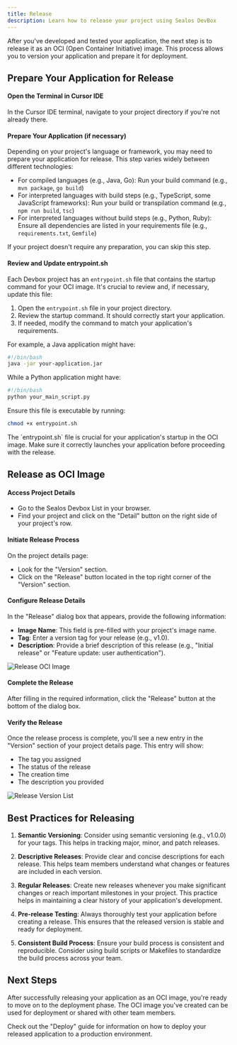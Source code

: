 ```yaml
---
title: Release
description: Learn how to release your project using Sealos DevBox
---
```


After you've developed and tested your application, the next step is to release it as an OCI (Open Container Initiative) image. This process allows you to version your application and prepare it for deployment.

## Prepare Your Application for Release

<div className='steps [&_h4]:step'>

<h4>Open the Terminal in Cursor IDE</h4>

In the Cursor IDE terminal, navigate to your project directory if you're not already there.

<h4>Prepare Your Application (if necessary)</h4>

Depending on your project's language or framework, you may need to prepare your application for release. This step varies widely between different technologies:

- For compiled languages (e.g., Java, Go):
  Run your build command (e.g., `mvn package`, `go build`)
- For interpreted languages with build steps (e.g., TypeScript, some JavaScript frameworks):
  Run your build or transpilation command (e.g., `npm run build`, `tsc`)
- For interpreted languages without build steps (e.g., Python, Ruby):
  Ensure all dependencies are listed in your requirements file (e.g., `requirements.txt`, `Gemfile`)

If your project doesn't require any preparation, you can skip this step.

<h4>Review and Update entrypoint.sh</h4>

Each Devbox project has an `entrypoint.sh` file that contains the startup command for your OCI image. It's crucial to review and, if necessary, update this file:

1. Open the `entrypoint.sh` file in your project directory.
2. Review the startup command. It should correctly start your application.
3. If needed, modify the command to match your application's requirements.

For example, a Java application might have:

```bash
#!/bin/bash
java -jar your-application.jar
```

While a Python application might have:

```bash
#!/bin/bash
python your_main_script.py
```

Ensure this file is executable by running:

```bash
chmod +x entrypoint.sh
```

<Callout type="info">
  The `entrypoint.sh` file is crucial for your application's startup in the OCI image. Make sure it correctly launches your application before proceeding with the release.
</Callout>

</div>

## Release as OCI Image

<div className='steps [&_h4]:step'>

<h4>Access Project Details</h4>

- Go to the Sealos Devbox List in your browser.
- Find your project and click on the "Detail" button on the right side of your project's row.

<h4>Initiate Release Process</h4>

On the project details page:
- Look for the "Version" section.
- Click on the "Release" button located in the top right corner of the "Version" section.

<h4>Configure Release Details</h4>

In the "Release" dialog box that appears, provide the following information:
- **Image Name**: This field is pre-filled with your project's image name.
- **Tag**: Enter a version tag for your release (e.g., v1.0).
- **Description**: Provide a brief description of this release (e.g., "Initial release" or "Feature update: user authentication").

![Release OCI Image](./images/devbox-release-oci-image.png)

<h4>Complete the Release</h4>

After filling in the required information, click the "Release" button at the bottom of the dialog box.

<h4>Verify the Release</h4>

Once the release process is complete, you'll see a new entry in the "Version" section of your project details page. This entry will show:
- The tag you assigned
- The status of the release
- The creation time
- The description you provided

![Release Version List](./images/devbox-release-version-lists.png)

</div>

## Best Practices for Releasing

1. **Semantic Versioning**: Consider using semantic versioning (e.g., v1.0.0) for your tags. This helps in tracking major, minor, and patch releases.

2. **Descriptive Releases**: Provide clear and concise descriptions for each release. This helps team members understand what changes or features are included in each version.

3. **Regular Releases**: Create new releases whenever you make significant changes or reach important milestones in your project. This practice helps in maintaining a clear history of your application's development.

4. **Pre-release Testing**: Always thoroughly test your application before creating a release. This ensures that the released version is stable and ready for deployment.

5. **Consistent Build Process**: Ensure your build process is consistent and reproducible. Consider using build scripts or Makefiles to standardize the build process across your team.

## Next Steps

After successfully releasing your application as an OCI image, you're ready to move on to the deployment phase. The OCI image you've created can be used for deployment or shared with other team members. 

Check out the "Deploy" guide for information on how to deploy your released application to a production environment.
